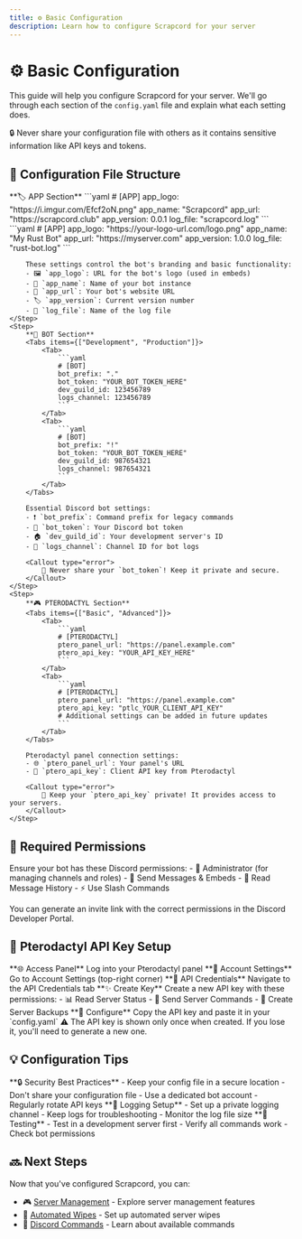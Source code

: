 ```yaml
---
title: ⚙️ Basic Configuration
description: Learn how to configure Scrapcord for your server
---
```



# ⚙️ Basic Configuration

This guide will help you configure Scrapcord for your server. We'll go through each section of the `config.yaml` file and explain what each setting does.

<Callout type="warning">
  🔒 Never share your configuration file with others as it contains sensitive information like API keys and tokens.
</Callout>

## 📝 Configuration File Structure

<Steps>
    <Step>
        **🏷️ APP Section**
        <Tabs items={["Basic", "Custom"]}>
            <Tab>
                ```yaml
                # [APP]
                app_logo: "https://i.imgur.com/Efcf2oN.png"
                app_name: "Scrapcord"
                app_url: "https://scrapcord.club"
                app_version: 0.0.1
                log_file: "scrapcord.log"
                ```
            </Tab>
            <Tab>
                ```yaml
                # [APP]
                app_logo: "https://your-logo-url.com/logo.png"
                app_name: "My Rust Bot"
                app_url: "https://myserver.com"
                app_version: 1.0.0
                log_file: "rust-bot.log"
                ```
            </Tab>
        </Tabs>
        
        These settings control the bot's branding and basic functionality:
        - 🖼️ `app_logo`: URL for the bot's logo (used in embeds)
        - 📛 `app_name`: Name of your bot instance
        - 🔗 `app_url`: Your bot's website URL
        - 🏷️ `app_version`: Current version number
        - 📄 `log_file`: Name of the log file
    </Step>
    <Step>
        **🤖 BOT Section**
        <Tabs items={["Development", "Production"]}>
            <Tab>
                ```yaml
                # [BOT]
                bot_prefix: "."
                bot_token: "YOUR_BOT_TOKEN_HERE"
                dev_guild_id: 123456789
                logs_channel: 123456789
                ```
            </Tab>
            <Tab>
                ```yaml
                # [BOT]
                bot_prefix: "!"
                bot_token: "YOUR_BOT_TOKEN_HERE"
                dev_guild_id: 987654321
                logs_channel: 987654321
                ```
            </Tab>
        </Tabs>

        Essential Discord bot settings:
        - ❗ `bot_prefix`: Command prefix for legacy commands
        - 🔑 `bot_token`: Your Discord bot token
        - 🏠 `dev_guild_id`: Your development server's ID
        - 📝 `logs_channel`: Channel ID for bot logs

        <Callout type="error">
            🚫 Never share your `bot_token`! Keep it private and secure.
        </Callout>
    </Step>
    <Step>
        **🎮 PTERODACTYL Section**
        <Tabs items={["Basic", "Advanced"]}>
            <Tab>
                ```yaml
                # [PTERODACTYL]
                ptero_panel_url: "https://panel.example.com"
                ptero_api_key: "YOUR_API_KEY_HERE"
                ```
            </Tab>
            <Tab>
                ```yaml
                # [PTERODACTYL]
                ptero_panel_url: "https://panel.example.com"
                ptero_api_key: "ptlc_YOUR_CLIENT_API_KEY"
                # Additional settings can be added in future updates
                ```
            </Tab>
        </Tabs>

        Pterodactyl panel connection settings:
        - 🌐 `ptero_panel_url`: Your panel's URL
        - 🔑 `ptero_api_key`: Client API key from Pterodactyl

        <Callout type="error">
            🚫 Keep your `ptero_api_key` private! It provides access to your servers.
        </Callout>
    </Step>
</Steps>

## 🔐 Required Permissions

<Callout type="info">
Ensure your bot has these Discord permissions:
- 👑 Administrator (for managing channels and roles)
- 💬 Send Messages & Embeds
- 📜 Read Message History
- ⚡ Use Slash Commands

You can generate an invite link with the correct permissions in the Discord Developer Portal.
</Callout>

## 🔑 Pterodactyl API Key Setup

<Steps>
    <Step>
        **🌐 Access Panel**
        Log into your Pterodactyl panel
    </Step>
    <Step>
        **👤 Account Settings**
        Go to Account Settings (top-right corner)
    </Step>
    <Step>
        **🔑 API Credentials**
        Navigate to the API Credentials tab
    </Step>
    <Step>
        **✨ Create Key**
        Create a new API key with these permissions:
        - 📊 Read Server Status
        - 💬 Send Server Commands
        - 💾 Create Server Backups
    </Step>
    <Step>
        **📝 Configure**
        Copy the API key and paste it in your `config.yaml`
        <Callout type="warning">
            ⚠️ The API key is shown only once when created. If you lose it, you'll need to generate a new one.
        </Callout>
    </Step>
</Steps>

## 💡 Configuration Tips

<Steps>
    <Step>
        **🔒 Security Best Practices**
        - Keep your config file in a secure location
        - Don't share your configuration file
        - Use a dedicated bot account
        - Regularly rotate API keys
    </Step>
    <Step>
        **📝 Logging Setup**
        - Set up a private logging channel
        - Keep logs for troubleshooting
        - Monitor the log file size
    </Step>
    <Step>
        **🧪 Testing**
        - Test in a development server first
        - Verify all commands work
        - Check bot permissions
    </Step>
</Steps>

## 🔜 Next Steps

Now that you've configured Scrapcord, you can:
- 🎮 [Server Management](/docs/features/server-management) - Explore server management features
- 🔄 [Automated Wipes](/docs/features/automated-wipes) - Set up automated server wipes
- 🤖 [Discord Commands](/docs/features/discord-commands) - Learn about available commands 